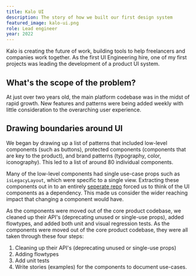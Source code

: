 ```yaml
---
title: Kalo UI
description: The story of how we built our first design system
featured_image: kalo-ui.png
role: Lead engineer
year: 2022
---
```


Kalo is creating the future of work, building tools to help freelancers and companies work together. As the first UI Engineering hire, one of my first projects was leading the development of a product UI system.

## What's the scope of the problem?

At just over two years old, the main platform codebase was in the midst of rapid growth. New features and patterns were being added weekly with little consideration to the overarching user experience.

## Drawing boundaries around UI

We began by drawing up a list of patterns that included low-level components (such as buttons), protected components (components that are key to the product), and brand patterns (typography, color, iconography). This led to a list of around 80 individual components.

Many of the low-level components had single use-case props such as `isLegacyLayout`, which were specific to a single view. Extracting these components out in to an entirely [seperate repo](https://github.com/kalohq/ui) forced us to think of the UI components as a dependency. This made us consider the wider reaching impact that changing a component would have.

As the components were moved out of the core product codebase, we cleaned up their API's (deprecating unused or single-use props), added flowtypes, and added both unit and visual regression tests.
As the components were moved out of the core product codebase, they were all taken through these four steps:

1. Cleaning up their API's (deprecating unused or single-use props)
2. Adding flowtypes
3. Add unit tests
4. Write stories (examples) for the components to document use-cases.
